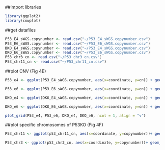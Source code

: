 ##import libraries
```r
library(ggplot2)
library(cowplot)
```

##get datafiles
```r
P53_E4_sWGS.copynumber <- read.csv("~/P53_E4_sWGS.copynumber.csv")
P53_E6_sWGS.copynumber <- read.csv("~/P53_E6_sWGS.copynumber.csv")
DKO_E4_sWGS.copynumber <- read.csv("~/P53_E4_sWGS.copynumber.csv")
DKO_E6_sWGS.copynumber <- read.csv("~/P53_E6_sWGS.copynumber.csv")
P53_chr3_cn <- read.csv("~/P53_chr3_cn.csv")
P53_chr11_cn <- read.csv("~/P53_chr11_cn.csv")
```

##plot CNV (Fig 4E)
```r
P53_e4 <- ggplot(P53_E4_sWGS.copynumber, aes(x=coordinate, y=cn)) + geom_point(aes(colour=cn), size=0.01) + scale_colour_gradient2(low = "midnightblue", high = "#C82536", mid ="gray65", midpoint = 0, limits=c(-3,3)) +theme_bw() + facet_grid(~chromosome, scales = "free", space = "free", switch = "both") + ggExtra::removeGrid() + theme(panel.spacing.x = unit(0, "lines"), panel.border = element_rect(linetype =3, fill = NA), strip.text.x = element_blank(), axis.text.x = element_blank(), axis.ticks.x = element_blank(), axis.title.x = element_blank(), legend.position = "none")+scale_x_continuous(expand = c(0.01, 0.01)) + ylim(-3,3) + ylab("P53KO Exp #4")

P53_e6 <- ggplot(P53_E6_sWGS.copynumber, aes(x=coordinate, y=cn)) + geom_point(aes(colour=cn), size=0.01) + scale_colour_gradient2(low = "midnightblue", high = "#C82536", mid ="gray65", midpoint = 0, limits=c(-3,3)) +theme_bw() + facet_grid(~chromosome, scales = "free", space = "free", switch = "both") + ggExtra::removeGrid() + theme(panel.spacing.x = unit(0, "lines"), panel.border = element_rect(linetype =3, fill = NA), strip.text.x = element_blank(), axis.text.x = element_blank(), axis.ticks.x = element_blank(), axis.title.x = element_blank(), legend.position = "none")+scale_x_continuous(expand = c(0.01, 0.01)) + ylim(-3,3) + ylab("P53KO Exp #6")

DKO_e4 <- ggplot(DKO_E4_sWGS.copynumber, aes(x=coordinate, y=cn)) + geom_point(aes(colour=cn), size=0.01) + scale_colour_gradient2(low = "midnightblue", high = "#C82536", mid ="gray65", midpoint = 0, limits=c(-3,3)) +theme_bw() + facet_grid(~chromosome, scales = "free", space = "free", switch = "both") + ggExtra::removeGrid() + theme(panel.spacing.x = unit(0, "lines"), panel.border = element_rect(linetype =3, fill = NA), strip.text.x = element_blank(), axis.text.x = element_blank(), axis.ticks.x = element_blank(), axis.title.x = element_blank(), legend.position = "none")+scale_x_continuous(expand = c(0.01, 0.01)) + ylim(-3,3) + ylab("DKO Exp #4")

DKO_e6 <- ggplot(DKO_E6_sWGS.copynumber, aes(x=coordinate, y=cn)) + geom_point(aes(colour=cn), size=0.01) + scale_colour_gradient2(low = "midnightblue", high = "#C82536", mid ="gray65", midpoint = 0, limits=c(-3,3)) +theme_bw() + facet_grid(~chromosome, scales = "free", space = "free", switch = "both") + ggExtra::removeGrid() + theme(panel.spacing.x = unit(0, "lines"), panel.border = element_rect(linetype =3, fill = NA), strip.text.x = element_blank(), axis.text.x = element_blank(), axis.ticks.x = element_blank(), axis.title.x = element_blank(), legend.position = "none")+scale_x_continuous(expand = c(0.01, 0.01)) + ylim(-3,3) + ylab("DKO Exp #6")

plot_grid(P53_e4, P53_e6, DKO_e4, DKO_e6, ncol = 1, align = "v")
```

##plot specific chromosomes of P53KO (Fig 4F)
```r
P53_chr11 <- ggplot(p53_chr11_cn, aes(x=coordinate, y=copynumber))+ geom_point(aes(colour=copynumber), size=0.01) + scale_colour_gradient2(low = "midnightblue", high = "#C82536", mid ="gray65", midpoint = 0, limits=c(-3,3)) +theme_bw() + ylim(-3, 3)  + theme(panel.grid = element_blank())+ scale_x_continuous(labels = scales::comma, breaks = scales::pretty_breaks(n = 5)) + xlab("Chromosome 11") + ylab(bquote(log[2](CN)))+ theme(aspect.ratio = 0.3, axis.text.x = element_blank(), axis.ticks.x = element_blank(),legend.position = "none") + geom_hline(yintercept = 0, linetype="dotted", col="blue")

P53_chr3 <- ggplot(p53_chr3_cn, aes(x=coordinate, y=copynumber))+ geom_point(aes(colour=copynumber), size=0.01) + scale_colour_gradient2(low = "midnightblue", high = "#C82536", mid ="gray65", midpoint = 0, limits=c(-3,3)) +theme_bw() + ylim(-3, 3)  + theme(panel.grid = element_blank())+ scale_x_continuous(labels = scales::comma, breaks = scales::pretty_breaks(n = 5)) + xlab("Chromosome 3") + ylab(bquote(log[2](CN)))+ theme(aspect.ratio = 0.3, axis.text.x = element_blank(), axis.ticks.x = element_blank(),legend.position = "none") + geom_hline(yintercept = 0, linetype="dotted", col="blue")
```
